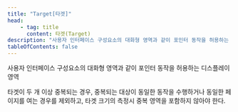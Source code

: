 ```yaml
---
title: "Target[타겟]"
head:
    - tag: title
      content: 타겟(Target)
description: "사용자 인터페이스 구성요소의 대화형 영역과 같이 포인터 동작을 허용하는 디스플레이 영역"
tableOfContents: false
---
```



사용자 인터페이스 구성요소의 대화형 영역과 같이 포인터 동작을 허용하는 디스플레이 영역

<Aside title="참고">
타겟이 두 개 이상 중복되는 경우, 중복되는 대상이 동일한 동작을 수행하거나 동일한 페이지를 여는 경우를 제외하고, 타겟 크기의 측정시 중복 영역을 포함하지 않아야 한다.
</Aside>
